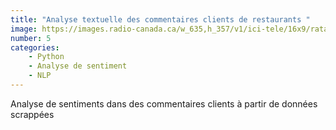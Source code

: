 ```yaml
---
title: "Analyse textuelle des commentaires clients de restaurants "
image: https://images.radio-canada.ca/w_635,h_357/v1/ici-tele/16x9/ratatouille-de-brad-bird-3.jpg
number: 5
categories:
    - Python
    - Analyse de sentiment
    - NLP
---
```



Analyse de sentiments dans des commentaires clients à partir de données scrappées